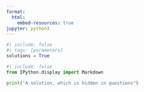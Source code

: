 ```yaml
---
format:
  html:
    embed-resources: true
jupyter: python3
---
```


```python
#| include: false
#| tags: [parameters]
solutions = True
```

```python
#| include: false
from IPython.display import Markdown
```

::: {.content-hidden when-meta="params.solutions"}
```python
print("A solution, which is hidden in questions")
```
:::
